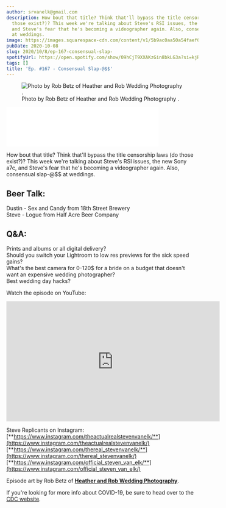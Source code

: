 ```yaml
---
author: srvanelk@gmail.com
description: How bout that title? Think that'll bypass the title censorship laws (do
  those exist?)? This week we're talking about Steve's RSI issues, the new Sony a7c,
  and Steve's fear that he's becoming a videographer again. Also, consensual slap-@$$
  at weddings.
image: https://images.squarespace-cdn.com/content/v1/5b9ac0aa50a54faef024c950/1602181532477-LLDTVD8D8Y3GM8F1K6R1/Rob+Betz+-+1.jpg?format=original
pubDate: 2020-10-08
slug: 2020/10/8/ep-167-consensual-slap-
spotifyUrl: https://open.spotify.com/show/09hCjT9XXAKzGin8bkLG3a?si=kjRZvQ1JTb6Ov3HVzSSlWA
tags: []
title: 'Ep. #167 - Consensual Slap-@$$'
---
```


<figure>
  <img src="https://images.squarespace-cdn.com/content/v1/5b9ac0aa50a54faef024c950/1602181532477-LLDTVD8D8Y3GM8F1K6R1/Rob+Betz+-+1.jpg?format=original" alt=" Photo by Rob Betz of   Heather and Rob Wedding Photography  . " />
  <figcaption>Photo by Rob Betz of   Heather and Rob Wedding Photography  .</figcaption>
</figure>
<iframe class="embedly-embed" src="//cdn.embedly.com/widgets/media.html?src=https%3A%2F%2Fanchor.fm%2Fweddingphotohangover%2Fembed%2Fepisodes%2FEp--167---Consensual-Slap--ekpi0m&display_name=Anchor+FM+Inc.&url=https%3A%2F%2Fanchor.fm%2Fweddingphotohangover%2Fepisodes%2FEp--167---Consensual-Slap--ekpi0m&image=https%3A%2F%2Fd3t3ozftmdmh3i.cloudfront.net%2Fproduction%2Fpodcast_uploaded_episode400%2F805714%2F805714-1602181413198-265a468790771.jpg&key=61d05c9d54e8455ea7a9677c366be814&type=text%2Fhtml&schema=anchor&wmode=opaque" width="400" height="102" scrolling="no" title="Anchor FM Inc. embed" frameborder="0" allow="autoplay; fullscreen" allowfullscreen="true"></iframe>

How bout that title? Think that'll bypass the title censorship laws (do those exist?)? This week we're talking about Steve's RSI issues, the new Sony a7c, and Steve's fear that he's becoming a videographer again. Also, consensual slap-@$$ at weddings.

## Beer Talk:  
Dustin - Sex and Candy from 18th Street Brewery  
Steve - Logue from Half Acre Beer Company

## Q&A:  
Prints and albums or all digital delivery?  
Should you switch your Lightroom to low res previews for the sick speed gains?  
What's the best camera for 0-120$ for a bride on a budget that doesn't want an expensive wedding photographer?  
Best wedding day hacks?

Watch the episode on YouTube:

<iframe width="560" height="315" src="https://www.youtube.com/embed/7-4SESp5uAo" frameborder="0" allow="autoplay; encrypted-media" allowfullscreen></iframe>

Steve Replicants on Instagram:  
[**https://www.instagram.com/theactualrealstevenvanelk/**](https://www.instagram.com/theactualrealstevenvanelk/)  
[**https://www.instagram.com/thereal_stevenvanelk/**](https://www.instagram.com/thereal_stevenvanelk/)  
[**https://www.instagram.com/official_steven_van_elk/**](https://www.instagram.com/official_steven_van_elk/)

Episode art by Rob Betz of [**Heather and Rob Wedding Photography**](http://www.cleanslate.media/Weddings/).

If you're looking for more info about COVID-19, be sure to head over to the [CDC website](https://www.cdc.gov/coronavirus/2019-ncov/index.html).